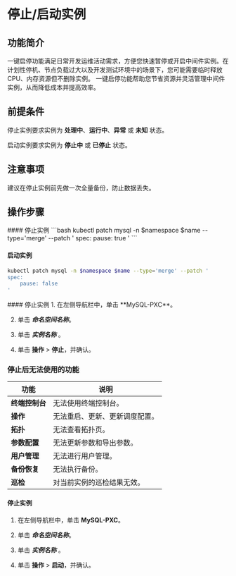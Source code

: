 # 停止/启动实例

## 功能简介
一键启停功能满足日常开发运维活动需求，方便您快速暂停或开启中间件实例。在计划性停机、节点负载过大以及开发测试环境中的场景下，您可能需要临时释放 CPU、内存资源但不删除实例。
一键启停功能帮助您节省资源并灵活管理中间件实例，从而降低成本并提高效率。

## 前提条件
停止实例要求实例为 **处理中**、**运行中**、**异常** 或 **未知** 状态。

启动实例要求实例为 **停止中** 或 **已停止** 状态。

## 注意事项
建议在停止实例前先做一次全量备份，防止数据丢失。


## 操作步骤
<Tabs>
<Tab label="CLI">
#### 停止实例
```bash
kubectl patch mysql -n $namespace $name --type='merge' --patch '
spec:
    pause: true
'
```

#### 启动实例
```bash
kubectl patch mysql -n $namespace $name --type='merge' --patch '
spec:
    pause: false
'
```
</Tab>

<Tab label="Web Console">
#### 停止实例
1. 在左侧导航栏中，单击 **MySQL-PXC**。

2. 单击 ***命名空间名称***。

3. 单击 ***实例名称*** 。

4. 单击 **操作** > **停止**，并确认。

### 停止后无法使用的功能

| 功能 | 说明 |
| --- | --- |
|**终端控制台**| 无法使用终端控制台。 |
|**操作**| 无法重启、更新、更新调度配置。 |
|**拓扑**| 无法查看拓扑页。 |
|**参数配置**| 无法更新参数和导出参数。 |
|**用户管理**| 无法进行用户管理。 |
|**备份恢复**| 无法执行备份。 |
|**巡检**| 对当前实例的巡检结果无效。 |

#### 停止实例

1. 在左侧导航栏中，单击 **MySQL-PXC**。

2. 单击 ***命名空间名称***。

3. 单击 ***实例名称*** 。

4. 单击 **操作** > **启动**，并确认。
</Tab>

</Tabs>